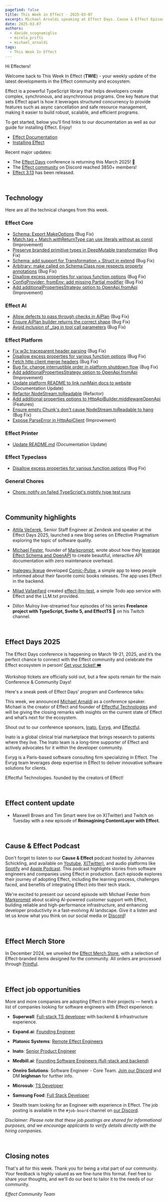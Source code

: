 ```yaml
---
pagefind: false
title: This Week in Effect - 2025-03-07
excerpt: Michael Arnaldi speaking at Effect Days. Cause & Effect Episode 2 Release. Technical updates in Effect.
date: 2025-03-07
authors:
  - davide_scognamiglio
  - mirela_prifti
  - michael_arnaldi
tags:
  - This Week In Effect
---
```



Hi Effecters!

Welcome back to This Week In Effect (**TWIE**) - your weekly update of the latest developments in the Effect community and ecosystem.

Effect is a powerful TypeScript library that helps developers create complex, synchronous, and asynchronous programs. One key feature that sets Effect apart is how it leverages structured concurrency to provide features such as async cancellation and safe resource management, making it easier to build robust, scalable, and efficient programs.

To get started, below you’ll find links to our documentation as well as our guide for installing Effect. Enjoy!

- [Effect Documentation](/docs/getting-started/introduction/)
- [Installing Effect](/docs/getting-started/installation/)

Recent major updates:

- The [Effect Days](https://effect.website/events/effect-days) conference is returning this March 2025! 🎉
- The [Effect community](https://discord.gg/effect-ts) on Discord reached 3850+ members!
- [Effect 3.13](https://effect.website/blog/releases/effect/313) has been released.

&nbsp;

## Technology

Here are all the technical changes from this week.

### Effect Core

- [Schema: Export MakeOptions](https://github.com/Effect-TS/effect/pull/4533) (Bug Fix)
- [Match.tag + Match.withReturnType can use literals without as const](https://github.com/Effect-TS/effect/pull/4530) (Improvement)
- [Preserve branded primitive types in DeepMutable transformation](https://github.com/Effect-TS/effect/pull/4543) (Bug Fix)
- [Schema: add support for Transformation + Struct in extend](https://github.com/Effect-TS/effect/pull/4546) (Bug Fix)
- [Arbitrary: make called on Schema.Class now respects property annotations](https://github.com/Effect-TS/effect/pull/4551) (Bug Fix)
- [Disallow excess properties for various function options](https://github.com/Effect-TS/effect/pull/4541) (Bug Fix)
- [ConfigProvider: fromEnv: add missing Partial modifier](https://github.com/Effect-TS/effect/pull/4554) (Bug Fix)
- [Add additionalPropertiesStrategy option to OpenApi.fromApi](https://github.com/Effect-TS/effect/pull/4540) (Improvement)

### Effect AI

- [Allow defects to pass through checks in AiPlan](https://github.com/Effect-TS/effect/pull/4537) (Bug Fix)
- [Ensure AiPlan builder returns the correct shape](https://github.com/Effect-TS/effect/pull/4549) (Bug Fix)
- [Avoid inclusion of \_tag in tool call parameters](https://github.com/Effect-TS/effect/pull/4545) (Bug Fix)

### Effect Platform

- [Fix w3c traceparent header parsing](https://github.com/Effect-TS/effect/pull/4525) (Bug Fix)
- [Disallow excess properties for various function options](https://github.com/Effect-TS/effect/pull/4541) (Bug Fix)
- [Fetch http client merge headers](https://github.com/Effect-TS/effect/pull/4493) (Bug Fix)
- [Bug fix: change interruptible order in platform shutdown flow](https://github.com/Effect-TS/effect/pull/4539) (Bug Fix)
- [Add additionalPropertiesStrategy option to OpenApi.fromApi](https://github.com/Effect-TS/effect/pull/4540) (Improvement)
- [Update platform README to link runMain docs to website](https://github.com/Effect-TS/effect/pull/4557) (Documentation Update)
- [Refactor NodeStream.toReadable](https://github.com/Effect-TS/effect/pull/4558) (Refactor)
- [Add additional properties options to HttpApiBuilder.middlewareOpenApi](https://github.com/Effect-TS/effect/pull/4559) (Features)
- [Ensure empty Chunk's don't cause NodeStream.toReadable to hang](https://github.com/Effect-TS/effect/pull/4560) (Bug Fix)
- [Expose ParseError in HttpApiClient](https://github.com/Effect-TS/effect/pull/4562) (Improvement)

### Effect Printer

- [Update README.md](https://github.com/Effect-TS/effect/pull/4547) (Documentation Update)

### Effect Typeclass

- [Disallow excess properties for various function options](https://github.com/Effect-TS/effect/pull/4541) (Bug Fix)

### General Chores

- [Chore: notify on failed TypeScript's nightly type test runs](https://github.com/Effect-TS/effect/pull/4528)

&nbsp;

## Community highlights

- [Attila Večerek](https://x.com/attilavecerek), Senior Staff Engineer at Zendesk and speaker at the Effect Days 2025, launched a new blog series on Effective Pragmatism exploring the topic of software quality.

  <Tweet id="1897597312857207257" />

- [Michael Fester](https://x.com/michaelfester), founder of [Markprompt](https://www.markprompt.com/), wrote about how they [leverage Effect Schema and OpenAPI](https://www.markprompt.com/blog/effect-schema-openapi/) to create beautiful, interactive API documentation with zero maintenance overhead.

- [Inalegwu Ikwue](https://github.com/Inalegwu) developed [Comic-Pulse](https://github.com/Inalegwu/Comic-Pulse/tree/main), a simple app to keep people informed about their favorite comic books releases. The app uses Effect in the backend.

- [Milad Vafaeifard](https://github.com/miladvafaeifard) created [effect-llm-test](https://github.com/miladvafaeifard/effect-llm-test), a simple Todo app service with Effect and the LLM.txt provided.

- Dillon Mulroy live-streamed four episodes of his series **Freelance project with TypeScript, Svelte 5, and EffectTS 🚀** on his Twitch channel.

  <TwitchPlayerNonInteractive video="2396025133" />

&nbsp;

## Effect Days 2025

The Effect Days conference is happening on March 19-21, 2025, and it’s the perfect chance to connect with the Effect community and celebrate the Effect ecosystem in person! [Get your ticket! 🎟️](https://effect.website/events/effect-days)

<Tweet id="1875510026896597173" />

Workshop tickets are officially sold out, but a few spots remain for the main Conference & Community Days!

<Tweet id="1892170709624913956" />

Here's a sneak peek of Effect Days' program and Conference talks:

<Tweet id="1896896170058002906" />
<Tweet id="1896543363492720731" />

This week, we announced [Michael Arnaldi](https://x.com/MichaelArnaldi) as a conference speaker. Michael is the creator of Effect and founder of [Effectful Technologies](https://effectful.co/) and will be giving the closing remarks with insights on the current state of Effect and what’s next for the ecosystem.

<Tweet id="1897633264355176619" />

Shout out to our conference sponsors, [Inato](https://inato.com/), [Evryg](https://www.evryg.com/), and [Effectful](https://effectful.co/).

Inato is a global clinical trial marketplace that brings research to patients where they live. The Inato team is a long-time supporter of Effect and actively advocates for it within the developer community.

<Tweet id="1876251657811726345" />

Evryg is a Paris-based software consulting firm specializing in Effect. The Evryg team leverages deep expertise in Effect to deliver innovative software solutions for clients.

<Tweet id="1886723228762042590" />

Effectful Technologies. founded by the creators of Effect!

<Tweet id="1895135474894729669" />

&nbsp;

## Effect content update

- Maxwell Brown and Tim Smart were live on X(Twitter) and Twitch on Tuesday with a new episode of **Reimagining ContentLayer with Effect**.

  <Tweet id="1897416748774908144" />

&nbsp;

## Cause & Effect Podcast

Don't forget to listen to our **Cause & Effect** podcast hosted by Johannes Schickling, and available on [Youtube](https://www.youtube.com/@effect-ts), [X(Twitter)](https://x.com/EffectTS_/status/1861446144137531585), and audio platforms like [Spotify](https://open.spotify.com/episode/7Bkn7A8EXnoqWWmI0czAdz) and [Apple Podcast](https://podcasts.apple.com/us/podcast/cause-effect/id1781879869). This podcast highlights stories from software engineers and companies using Effect in production. Each episode explores their journey of adopting Effect, including the learning process, challenges faced, and benefits of integrating Effect into their tech stack.

We're excited to present our second episode with Michael Fester from [Markprompt](https://markprompt.com/) about scaling AI-powered customer support with Effect, building reliable and high-performance infrastructure, and enhancing developer productivity in a fast-evolving AI landscape. Give it a listen and let us know what you think on our social media or [Discord](https://discord.gg/effect-ts)!

<YouTube
  id="https://www.youtube.com/embed/8lz9-0y58Jc?si=YsdegK9T-axfe_Vm"
  title="Scaling AI for Customer Support at Markprompt with Effect | Cause & Effect #2"
/>

&nbsp;

## Effect Merch Store

In December 2024, we unveiled the [Effect Merch Store](https://effect.website/merch), with a selection of Effect-branded items designed for the community. All orders are processed through [Printful](https://www.printful.com/).

<Tweet id="1868605126862385238" />

&nbsp;

## Effect job opportunities

More and more companies are adopting Effect in their projects — here’s a list of companies looking for software engineers with Effect experience:

- **Superwall**: [Full-stack TS developer](https://twitter.com/jakemor/status/1854248980454228411) with backend & infrastructure experience.

- **Expand.ai**: [Founding Engineer](https://www.expand.ai/careers/founding-engineer)

- **Platonic Systems**: [Remote Effect Engineers](https://twitter.com/platonicsystems/status/1861470819861311945)

- **Inato**: [Senior Product Engineer](https://jobs.lever.co/inato/2bbbe759-d4ce-4cc4-8267-8bc998189469)

- **Medbill.ai**: [Founding Software Engineers (full-stack and backend)](https://www.linkedin.com/posts/codingtom_medbill-ai-activity-7260092522708762624-N7TH)

- **Oneiro Solutions**: Software Engineer - Core Team. [Join our Discord](https://discord.com/channels/795981131316985866/796153351372275743) and DM **leighman** for further info.

- **Microsub**: [TS Developer](https://x.com/0xdownshift/status/1880013835878154510)

- **Samsung Food**: [Full Stack Developer](https://whisk.bamboohr.com/careers/110)

- Stealth team looking for an Engineer with experience in Effect. The job posting is available in the `#job-board` channel on [our Discord](https://discord.com/channels/795981131316985866/796153351372275743/1333146824852115518).

_Disclaimer: Please note that these job postings are shared for informational purposes, and we encourage applicants to verify details directly with the hiring companies._

&nbsp;

## Closing notes

That's all for this week. Thank you for being a vital part of our community. Your feedback is highly valued as we fine-tune this format. Feel free to share your thoughts, and we'll do our best to tailor it to the needs of our community.

_Effect Community Team_
